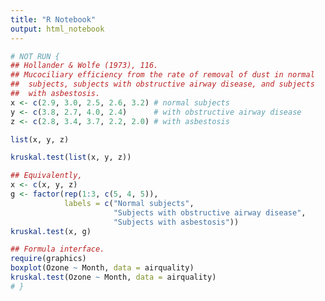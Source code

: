 ```yaml
---
title: "R Notebook"
output: html_notebook
---
```


```r
# NOT RUN {
## Hollander & Wolfe (1973), 116.
## Mucociliary efficiency from the rate of removal of dust in normal
##  subjects, subjects with obstructive airway disease, and subjects
##  with asbestosis.
x <- c(2.9, 3.0, 2.5, 2.6, 3.2) # normal subjects
y <- c(3.8, 2.7, 4.0, 2.4)      # with obstructive airway disease
z <- c(2.8, 3.4, 3.7, 2.2, 2.0) # with asbestosis

list(x, y, z)
```


```r
kruskal.test(list(x, y, z))
```


```r
## Equivalently,
x <- c(x, y, z)
g <- factor(rep(1:3, c(5, 4, 5)),
            labels = c("Normal subjects",
                       "Subjects with obstructive airway disease",
                       "Subjects with asbestosis"))
kruskal.test(x, g)
```


```r
## Formula interface.
require(graphics)
boxplot(Ozone ~ Month, data = airquality)
kruskal.test(Ozone ~ Month, data = airquality)
# }


```


